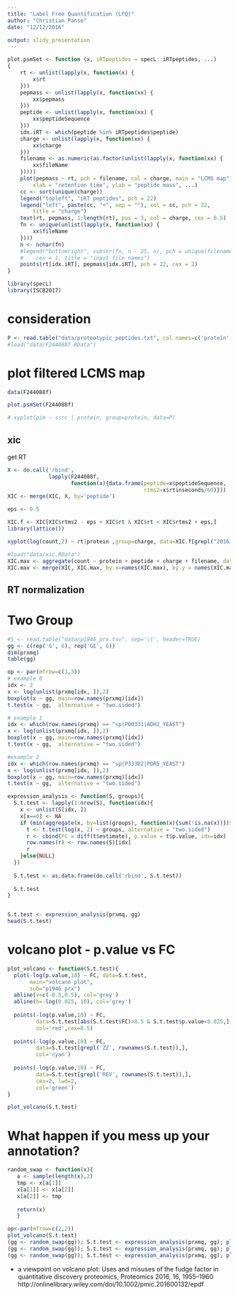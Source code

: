 ```yaml
---
title: "Label Free Quantification (LFQ)"
author: "Christian Panse"
date: "12/12/2016"

output: slidy_presentation
---
```



```r
plot.psmSet <- function (x, iRTpeptides = specL::iRTpeptides, ...) 
{
    rt <- unlist(lapply(x, function(x) {
        x$rt
    }))
    pepmass <- unlist(lapply(x, function(xx) {
        xx$pepmass
    }))
    peptide <- unlist(lapply(x, function(xx) {
        xx$peptideSequence
    }))
    idx.iRT <- which(peptide %in% iRTpeptides$peptide)
    charge <- unlist(lapply(x, function(xx) {
        xx$charge
    }))
    filename <- as.numeric(as.factor(unlist(lapply(x, function(xx) {
        xx$fileName
    }))))
    plot(pepmass ~ rt, pch = filename, col = charge, main = "LCMS map", 
        xlab = "retention time", ylab = "peptide mass", ...)
    cc <- sort(unique(charge))
    legend("topleft", "iRT peptides", pch = 22)
    legend("left", paste(cc, "+", sep = ""), col = cc, pch = 22, 
        title = "charge")
    text(rt, pepmass, 1:length(rt), pos = 3, col = charge, cex = 0.5)
    fn <- unique(unlist(lapply(x, function(xx) {
        xx$fileName
    })))
    n <- nchar(fn)
    #legend("bottomright", substr(fn, n - 25, n), pch = unique(filename), 
    #    cex = 1, title = "input file names")
    points(rt[idx.iRT], pepmass[idx.iRT], pch = 22, cex = 2)
}
```

```r
library(specL)
library(ISCB2017)
```


# consideration

```r
P <- read.table("data/proteotypic_peptides.txt", col.names=c('protein','peptide','pim'))
#load("data/F244088f.RData")
```

# plot filtered LCMS map
```r
data(F244088f)

plot.psmSet(F244088f)
```

```r
# xyplot(pim ~ ssrc | protein, group=protein, data=P)
```

## xic

get RT
```r
X <- do.call('rbind', 
             lapply(F244088f,
                    function(x){data.frame(peptide=x$peptideSequence,
                                           rtms2=x$rtinseconds/60)}))
XIC <- merge(XIC, X, by='peptide')

eps <- 0.5

XIC.f <- XIC[XIC$rtms2 - eps < XIC$rt & XIC$rt < XIC$rtms2 + eps,] 
library(lattice())

xyplot(log(count,2) ~ rt|protein ,group=charge, data=XIC.f[grepl("20161115_12_GE1_b.raw", XIC.f$filename),], type='h')
```

```r
#load("data/xic.RData")
XIC.max <- aggregate(count ~ protein + peptide + charge + filename, data=XIC.f, FUN=max)
XIC.max <- merge(XIC, XIC.max, by.x=names(XIC.max), by.y = names(XIC.max))
```

## RT normalization


# Two Group
```r
#S <- read.table("data/p1946_prx.tsv", sep='\t', header=TRUE)
gg <- c(rep('G', 6), rep('GE', 6))
dim(prxmq)
table(gg)

op <- par(mfrow=c(1,3))
# example 0
idx <- 2
x <- log(unlist(prxmq[idx, ]),2)
boxplot(x ~ gg, main=row.names(prxmq)[idx])
t.test(x ~ gg,  alternative = "two.sided")

# example 1
idx <- which(row.names(prxmq) == "sp|P00331|ADH2_YEAST")
x <- log(unlist(prxmq[idx, ]),2)
boxplot(x ~ gg, main=row.names(prxmq)[idx])
t.test(x ~ gg,  alternative = "two.sided")

#example 2
idx <- which(row.names(prxmq) == "sp|P33302|PDR5_YEAST")
x <- log(unlist(prxmq[idx, ]),2)
boxplot(x ~ gg, main=row.names(prxmq)[idx])
t.test(x ~ gg,  alternative = "two.sided")
```


```r
expression_analysis <- function(S, groups){
  S.t.test <- lapply(1:nrow(S), function(idx){
    x <- unlist(S[idx, ])
    x[x==0] <- NA
    if (min(aggregate(x, by=list(groups), function(x){sum(!is.na(x))})$x) > 5){
      t <- t.test(log(x, 2) ~ groups, alternative = "two.sided")
      r <- cbind(FC = diff(t$estimate), p.value = t$p.value, idx=idx)
      row.names(r) <- row.names(S)[idx]
      r
    }else{NULL}
  })
  
  S.t.test <- as.data.frame(do.call('rbind', S.t.test))
 
  S.t.test
}


S.t.test <- expression_analysis(prxmq, gg)
head(S.t.test)
```

# volcano plot - p.value vs FC

```r
plot_volcano <- function(S.t.test){
  plot(-log(p.value,10) ~ FC, data=S.t.test, 
       main="volcano plot",
       sub="p1946 prx")
  abline(v=c(-0.5,0.5), col='grey')
  abline(h=-log(0.025, 10), col='grey')
  
  points(-log(p.value,10) ~ FC, 
         data=S.t.test[abs(S.t.test$FC)>0.5 & S.t.test$p.value<0.025,], 
         col='red',cex=0.5)
  
  points(-log(p.value,10) ~ FC,
         data=S.t.test[grepl('ZZ', rownames(S.t.test)),],
         col='cyan')
  
  points(-log(p.value,10) ~ FC,
         data=S.t.test[grepl('REV', rownames(S.t.test)),],
         cex=2, lwd=2,
         col='green')
}

plot_volcano(S.t.test)
```

# What happen if you mess up your annotation?
```r
random_swap <- function(x){
   a <- sample(length(x),2)
   tmp <- x[a[1]]
   x[a[1]] <- x[a[2]]
   x[a[2]] <- tmp
  
   return(x)
   }
```

```r
op<-par(mfrow=c(2,2))
plot_volcano(S.t.test)
(gg <- random_swap(gg)); S.t.test <- expression_analysis(prxmq, gg); plot_volcano(S.t.test)
(gg <- random_swap(gg)); S.t.test <- expression_analysis(prxmq, gg); plot_volcano(S.t.test)
(gg <- random_swap(gg)); S.t.test <- expression_analysis(prxmq, gg); plot_volcano(S.t.test)
```

* a viewpoint on volcano plot:
Uses and misuses of the fudge factor in
quantitative discovery proteomics, Proteomics 2016, 16, 1955–1960 
http://onlinelibrary.wiley.com/doi/10.1002/pmic.201600132/epdf
